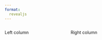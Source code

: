 ```yaml
---
format: 
  revealjs
---
```


:::: {.columns}

::: {.column width="40%"}
Left column
:::

::: {.column width="60%"}
Right column
:::

::::
